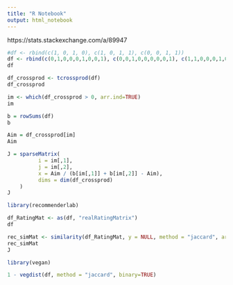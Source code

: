 ```yaml
---
title: "R Notebook"
output: html_notebook
---
```


https://stats.stackexchange.com/a/89947


```r
#df <- rbind(c(1, 0, 1, 0), c(1, 0, 1, 1), c(0, 0, 1, 1))
df <- rbind(c(0,1,0,0,0,1,0,0,1), c(0,0,1,0,0,0,0,0,1), c(1,1,0,0,0,1,0,0,0))
df
```


```r
df_crossprod <- tcrossprod(df)
df_crossprod
```

```r
im <- which(df_crossprod > 0, arr.ind=TRUE)
im
```

```r
b = rowSums(df)
b
```

```r
Aim = df_crossprod[im]
Aim
```

```r
J = sparseMatrix(
          i = im[,1],
          j = im[,2],
          x = Aim / (b[im[,1]] + b[im[,2]] - Aim),
          dims = dim(df_crossprod)
    )
J
```

```r
library(recommenderlab)
```

```r
df_RatingMat <- as(df, "realRatingMatrix")
df
```

```r
rec_simMat <- similarity(df_RatingMat, y = NULL, method = "jaccard", args = NULL)
rec_simMat
J
```

```r
library(vegan)
```

```r
1 - vegdist(df, method = "jaccard", binary=TRUE)
```

